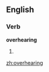 ==English==
===Verb===
'''overhearing'''
# {{present participle of|[[overhear]]}}

[[zh:overhearing]]